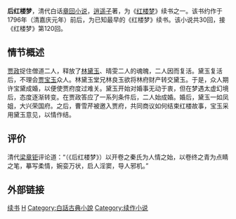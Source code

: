 {{unreferenced|time=2018-10-08T05:08:34+00:00}}
'''后红楼梦'''，清代白话[[章回小说|章回小说]]，[[逍遥子|逍遥子]]著，为《[[红楼梦|红楼梦]]》续书之一。该书约作于1796年（清嘉庆元年）前后，为已知最早的《红楼梦》续书。该小说共30回，接《红楼梦》第120回。

== 情节概述 ==
[[贾政|贾政]]捉住僧道二人，释放了[[林黛玉|林黛玉]]、晴雯二人的魂魄，二人因而复活。黛玉复活后，不理会[[贾宝玉|贾宝玉]]众人。林黛玉堂兄林良玉欲将林府财产转交黛玉。于是，众人期许宝黛成婚，以便使贾府度过难关。黛玉开始对婚事无动于衷，但在梦遇太虚幻境后，态度逐渐转变。在贾政答应了一系列条件后，二人始成婚。婚后，黛玉一如凤姐，大兴荣国府。之后，曹雪芹被邀入贾府，共同商议如何结束红楼故事，宝玉采用黛玉意见，以情作结。

== 评价 ==
清代[[梁章钜|梁章钜]]评论道：“（《后红楼梦》）以开卷之秦氏为人情之始，以卷终之青为点睛之笔，摹写柔情，婉娈万状，启人淫窦，导人邪机。”

== 外部链接 ==
{{wikisource}}
{{红楼梦}}
{{丁日昌禁书单}}

[[Category:紅樓夢改編作品|续书]]
[[Category:清朝小说|H]]
[[Category:白話古典小說|Category:白話古典小說]]
[[Category:续作小说|Category:续作小说]]